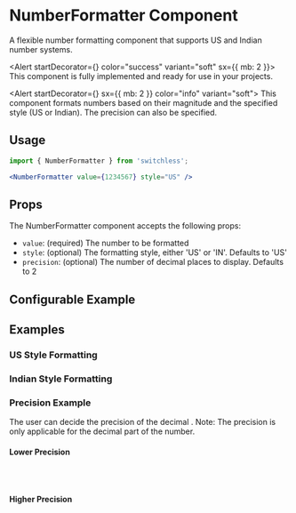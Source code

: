 

<Meta of={NumberFormatterStories} />

# NumberFormatter Component

<Subtitle>
  A flexible number formatting component that supports US and Indian number systems.
</Subtitle>

<Alert startDecorator={<CheckCircleIcon />} color="success" variant="soft" sx={{ mb: 2 }}>
  This component is fully implemented and ready for use in your projects.
</Alert>

<Alert startDecorator={<InfoIcon />} sx={{ mb: 2 }} color="info" variant="soft">
  This component formats numbers based on their magnitude and the specified style (US or Indian). The precision can also be specified.
</Alert>

## Usage

```jsx
import { NumberFormatter } from 'switchless';

<NumberFormatter value={1234567} style="US" />
```
## Props

The NumberFormatter component accepts the following props:

- `value`: (required) The number to be formatted
- `style`: (optional) The formatting style, either 'US' or 'IN'. Defaults to 'US'
- `precision`: (optional) The number of decimal places to display. Defaults to 2

## Configurable Example

<Primary story="Default" />

<Controls />

## Examples

### US Style Formatting

<Canvas of={NumberFormatterStories.USSmallNumber} />
<Canvas of={NumberFormatterStories.USLargeNumber} />

### Indian Style Formatting

<Canvas of={NumberFormatterStories.INSmallNumber} />
<Canvas of={NumberFormatterStories.INLargeNumber} />

### Precision Example
The user can decide the precision of the decimal .
Note: The precision is only applicable for the decimal part of the number.


#### Lower Precision
```jsx
<NumberFormatter value={1234567} style="US" precision={0} />
// Precision defaults to 2
```

<Canvas of={NumberFormatterStories.PrecisionZero} />

#### Higher Precision
```jsx
<NumberFormatter value={1234567} style="US" precision={4} />
```

<Canvas of={NumberFormatterStories.PrecisionFour} />




